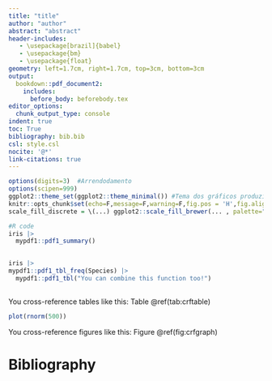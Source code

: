 ```yaml
---
title: "title"
author: "author"
abstract: "abstract"
header-includes:
   - \usepackage[brazil]{babel}
   - \usepackage{bm}
   - \usepackage{float}
geometry: left=1.7cm, right=1.7cm, top=3cm, bottom=3cm
output:
  bookdown::pdf_document2:
    includes:
      before_body: beforebody.tex
editor_options:
  chunk_output_type: console
indent: true
toc: True
bibliography: bib.bib 
csl: style.csl
nocite: '@*'
link-citations: true
---
```


\clearpage
\tableofcontents

```r

options(digits=3)  #Arrendodamento
options(scipen=999)
ggplot2::theme_set(ggplot2::theme_minimal()) #Tema dos gráficos produzidos no ggplot2
knitr::opts_chunk$set(echo=F,message=F,warning=F,fig.pos = 'H',fig.align = 'center',fig.width=7.8, fig.height=4)
scale_fill_discrete = \(...) ggplot2::scale_fill_brewer(... , palette="Set2") #Fixa a scale do fill dos gráficos do ggplot2

```


\section{Section name}
```r
#R code
iris |> 
  mypdf1::pdf1_summary()
  
```
```r

iris |>  
mypdf1::pdf1_tbl_freq(Species) |> 
  mypdf1::pdf1_tbl("You can combine this function too!")
    
```
You cross-reference tables like this: Table \@ref(tab:crftable)

```r
plot(rnorm(500))
```

You cross-reference figures like this: Figure \@ref(fig:crfgraph)


# Bibliography

```r

```

